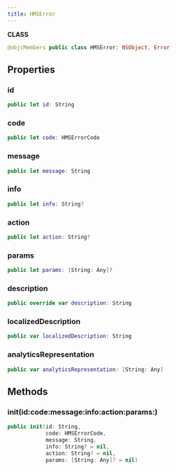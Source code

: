 ```yaml
---
title: HMSError
---
```


**CLASS**

```swift
@objcMembers public class HMSError: NSObject, Error
```

## Properties

### id

```swift
public let id: String
```

### code

```swift
public let code: HMSErrorCode
```

### message

```swift
public let message: String
```

### info

```swift
public let info: String?
```

### action

```swift
public let action: String?
```

### params

```swift
public let params: [String: Any]?
```

### description

```swift
public override var description: String
```

### localizedDescription

```swift
public var localizedDescription: String
```

### analyticsRepresentation

```swift
public var analyticsRepresentation: [String: Any]
```

## Methods

### init(id:code:message:info:action:params:)

```swift
public init(id: String,
            code: HMSErrorCode,
            message: String,
            info: String? = nil,
            action: String? = nil,
            params: [String: Any]? = nil)
```
